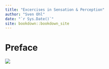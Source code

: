```yaml
--- 
title: "Excercises in Sensation & Perception"
author: "Sven Ohl"
date: "`r Sys.Date()`"
site: bookdown::bookdown_site
---
```


# Preface {-}

![](ch1_images/perception1.gif)

<!-- ![](ch1_images/frames2080.png) -->